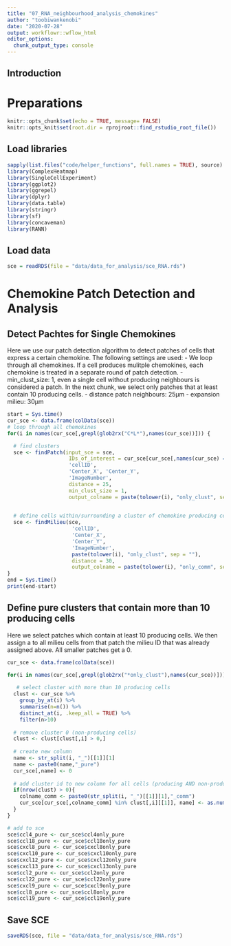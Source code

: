 ```yaml
---
title: "07_RNA_neighbourhood_analysis_chemokines"
author: "toobiwankenobi"
date: "2020-07-28"
output: workflowr::wflow_html
editor_options:
  chunk_output_type: console
---
```


## Introduction

# Preparations

```r
knitr::opts_chunk$set(echo = TRUE, message= FALSE)
knitr::opts_knit$set(root.dir = rprojroot::find_rstudio_root_file())
```

## Load libraries

```r
sapply(list.files("code/helper_functions", full.names = TRUE), source)
library(ComplexHeatmap)
library(SingleCellExperiment)
library(ggplot2)
library(ggrepel)
library(dplyr)
library(data.table)
library(stringr)
library(sf)
library(concaveman)
library(RANN)
```

## Load data

```r
sce = readRDS(file = "data/data_for_analysis/sce_RNA.rds")
```

# Chemokine Patch Detection and Analysis

## Detect Pachtes for Single Chemokines
Here we use our patch detection algorithm to detect patches of cells that express a certain chemokine. The following settings are used:
- We loop through all chemokines. If a cell produces mulitple chemokines, each chemokine is treated in a separate round of patch detection.
- min_clust_size: 1, even a single cell without producing neighbours is considered a patch. In the next chunk, we select only patches that at least contain 10 producing cells. 
- distance patch neighbours: 25µm
- expansion milieu: 30µm

```r
start = Sys.time()
cur_sce <- data.frame(colData(sce))
# loop through all chemokines
for(i in names(cur_sce[,grepl(glob2rx("C*L*"),names(cur_sce))])) {

  # find clusters
  sce <- findPatch(input_sce = sce, 
                    IDs_of_interest = cur_sce[cur_sce[,names(cur_sce) == i] == 1,]$cellID, 
                    'cellID', 
                    'Center_X', 'Center_Y', 
                    'ImageNumber', 
                    distance = 25, 
                    min_clust_size = 1,
                    output_colname = paste(tolower(i), "only_clust", sep = ""))

  
  # define cells within/surrounding a cluster of chemokine producing cells
  sce <- findMilieu(sce, 
                     'cellID', 
                     'Center_X', 
                     'Center_Y', 
                     'ImageNumber', 
                     paste(tolower(i), "only_clust", sep = ""), 
                     distance = 30,
                     output_colname = paste(tolower(i), "only_comm", sep = ""))
} 
end = Sys.time()
print(end-start)
```

## Define pure clusters that contain more than 10 producing cells
Here we select patches which contain at least 10 producing cells. We then assign a to all milieu cells from that patch the milieu ID that was already assigned above.
All smaller patches get a 0. 

```r
cur_sce <- data.frame(colData(sce))

for(i in names(cur_sce[,grepl(glob2rx("*only_clust"),names(cur_sce))])) {
 
   # select cluster with more than 10 producing cells
  clust <- cur_sce %>%
    group_by_at(i) %>%
    summarise(n=n()) %>%
    distinct_at(i, .keep_all = TRUE) %>%
    filter(n>10)
  
  # remove cluster 0 (non-producing cells)
  clust <- clust[clust[,i] > 0,]
  
  # create new column
  name <- str_split(i, "_")[[1]][1]
  name <- paste0(name,"_pure")
  cur_sce[,name] <- 0
  
  # add cluster id to new column for all cells (producing AND non-producing) that are part of that community
  if(nrow(clust) > 0){
    colname_comm <- paste0(str_split(i, "_")[[1]][1],"_comm")
    cur_sce[cur_sce[,colname_comm] %in% clust[,i][[1]], name] <- as.numeric(cur_sce[cur_sce[,colname_comm] %in% clust[,i][[1]], colname_comm])
  }
}

# add to sce
sce$ccl4_pure <- cur_sce$ccl4only_pure
sce$ccl18_pure <- cur_sce$ccl18only_pure
sce$cxcl8_pure <- cur_sce$cxcl8only_pure
sce$cxcl10_pure <- cur_sce$cxcl10only_pure
sce$cxcl12_pure <- cur_sce$cxcl12only_pure
sce$cxcl13_pure <- cur_sce$cxcl13only_pure
sce$ccl2_pure <- cur_sce$ccl2only_pure
sce$ccl22_pure <- cur_sce$ccl22only_pure
sce$cxcl9_pure <- cur_sce$cxcl9only_pure
sce$ccl8_pure <- cur_sce$ccl8only_pure
sce$ccl19_pure <- cur_sce$ccl19only_pure
```

## Save SCE

```r
saveRDS(sce, file = "data/data_for_analysis/sce_RNA.rds")
```
